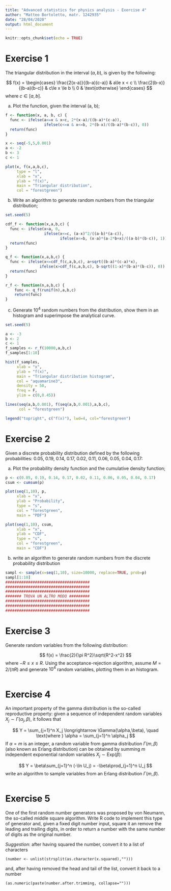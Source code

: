 ```yaml
---
title: "Advanced statistics for physics analysis - Exercise 4"
author: "Matteo Bortoletto, matr. 1242935"
date: "28/04/2020"
output: html_document
---
```


```r
knitr::opts_chunk$set(echo = TRUE)
```

# Exercise 1
The triangular distribution in the interval $(a, b)$, is given by the following:

$$
f(x) = \begin{cases}
  \frac{2(x-a)}{(b-a)(c-a)} & a\le x < c \\
  \frac{2(b-x)}{(b-a)(b-c)} & c\le x \le b \\
  0 & \text{otherwise}
\end{cases}
$$
where $c \in [a, b]$.

a. Plot the function, given the interval (a, b);
```r
f <- function(x, a, b, c) {
  func <- ifelse(a<=x & x<c, 2*(x-a)/((b-a)*(c-a)), 
                 ifelse(c<=x & x<=b, 2*(b-x)/((b-a)*(b-c)), 0))
  return(func)
}

x <- seq(-5,5,0.001)
a <- -2
b <- 3
c <- 1

plot(x, f(x,a,b,c),
     type = "l",
     xlab = "x",
     ylab = "f(x)",
     main = "Triangular distribution",
     col = "forestgreen")
```
b. Write an algorithm to generate random numbers from the triangular distribution;
```r
set.seed(5)

cdf_f <- function(x,a,b,c) {
  func <- ifelse(x<a, 0,
                 ifelse(x<=c, (a-x)^2/((a-b)*(a-c)), 
                        ifelse(x<=b, (x-a)*(a-2*b+x)/((a-b)*(b-c)), 1)))
  return(func)
}

q_f <- function(x,a,b,c) {
  func <- ifelse(x<=cdf_f(c,a,b,c), a+sqrt((b-a)*(c-a)*x),
               ifelse(x>cdf_f(c,a,b,c), b-sqrt((1-x)*(b-a)*(b-c)), 0))
  return(func)
}

r_f <- function(n,a,b,c) {
    func <- q_f(runif(n),a,b,c)
    return(func)
}
```

c. Generate $10^4$ random numbers from the distribution, show them in an histogram and superimpose the analytical curve.
```r
set.seed(5)

a <- -3
b <- 2
c <- 1
f_samples <- r_f(10000,a,b,c)
f_samples[1:10]

hist(f_samples, 
     xlab = "x",
     ylab = "f(x)",
     main = "Triangular distribution histogram",
     col = "aquamarine3",
     density = 50,
     freq = F,
     ylim = c(0,0.45))

lines(seq(a,b,0.001), f(seq(a,b,0.001),a,b,c),
      col = "forestgreen")

legend("topright", c("f(x)"), lwd=4, col="forestgreen")
```

# Exercise 2
Given a discrete probability distribution defined by the following probabilities: 0.05, 0.19, 0.14, 0.17, 0.02, 0.11, 0.06, 0.05, 0.04, 0.17:

a. Plot the probability density function and the cumulative density function;
```r
p <- c(0.05, 0.19, 0.14, 0.17, 0.02, 0.11, 0.06, 0.05, 0.04, 0.17)
csum <- cumsum(p)

plot(seq(1,10), p,
     xlab = "x",
     ylab = "Probability",
     type = "s",
     col = "forestgreen",
     main = "PDF")

plot(seq(1,10), csum,
     xlab = "x",
     ylab = "CDF",
     type = "s",
     col = "forestgreen",
     main = "CDF")
```
b. write an algorithm to generate random numbers from the discrete probability distribution
```r
sampl <- sample(x=seq(1,10), size=10000, replace=TRUE, prob=p)
sampl[1:10]
#####################################
#####################################
#####################################
####### TROVA UN ALTRO MODO #########
#####################################
#####################################
#####################################
```

# Exercise 3
Generate random variables from the following distribution:

$$
f(x) = \frac{2}{\pi R^2}\sqrt{R^2-x^2}
$$
where $−R\le x \le R$. Using the acceptance-rejection algorithm, assume $M = 2/(\pi R)$ and generate $10^4$ random variables, plotting them in an histogram.
```r

```

# Exercise 4
An important property of the gamma distribution is the so-called reproductive property: given a sequence of independent random variables $X_j \sim \Gamma(\alpha_j,\beta)$, it follows that

$$
Y = \sum_{j=1}^n X_j \longrightarrow \Gamma(\alpha,\beta), \quad \text{where } \alpha = \sum_{j=1}^n \alpha_j
$$
If $\alpha = m$ is an integer, a random variable from gamma distribution $\Gamma(m,\beta)$ (also known as Erlang distribution) can be obtained by summing $m$ independent exponential random variables $X_j \sim \text{Exp}(\beta)$:

$$
Y = \beta\sum_{j=1}^n (-\ln U_j) = -\beta\prod_{j=1}^n U_j
$$
write an algorithm to sample variables from an Erlang distribution $\Gamma(m,\beta)$.
```r

```

# Exercise 5
One of the first random number generators was proposed by von Neumann, the so-called middle square algorithm. Write R code to implement this type of generator and, given a fixed digit number input, square it an remove the leading and trailing digits, in order to return a number with the same number of digits as the original number. 

*Suggestion*: after having squared the number, convert it to a list of characters 

`(number <- unlist(strsplit(as.character(x.squared),"")))`

and, after having removed the head and tail of the list, convert it back to a number

`(as.numeric(paste(number.after.trimming, collapse="")))`
```r

```
